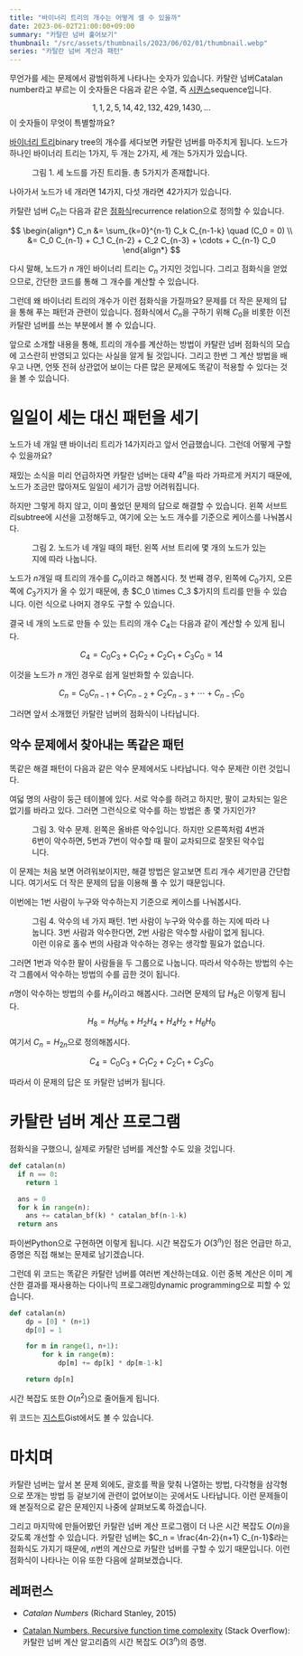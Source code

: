 ```yaml
---
title: "바이너리 트리의 개수는 어떻게 셀 수 있을까"
date: 2023-06-02T21:00:00+09:00
summary: "카탈란 넘버 훑어보기"
thumbnail: "/src/assets/thumbnails/2023/06/02/01/thumbnail.webp"
series: "카탈란 넘버 계산과 패턴"
---
```






무언가를 세는 문제에서 광범위하게 나타나는 숫자가 있습니다.
카탈란 넘버<L>Catalan number</L>라고 부르는 이 숫자들은 다음과 같은 수열, 즉 [시퀀스][wp-seq]<L>sequence</L>입니다.

[wp-seq]: https://ko.wikipedia.org/wiki/%EC%88%98%EC%97%B4
$$
1, 1, 2, 5, 14, 42, 132, 429, 1430, \dots
$$
이 숫자들이 무엇이 특별할까요?

[바이너리 트리][wiki-bin-tree]<L>binary tree</L>의 개수를 세다보면 카탈란 넘버를 마주치게 됩니다.
노드가 하나인 바이너리 트리는 1가지, 두 개는 2가지, 세 개는 5가지가 있습니다.

[wiki-bin-tree]: https://ko.wikipedia.org/wiki/%EC%9D%B4%EC%A7%84_%ED%8A%B8%EB%A6%AC

<Figure src={fig1} alt="Five kinds of binary trees with three nodes">
  <FigureCaption slot="caption">그림 1. 세 노드를 가진 트리들. 총 5가지가 존재합니다.</FigureCaption>
</Figure>

나아가서 노드가 네 개라면 14가지, 다섯 개라면 42가지가 있습니다.

카탈란 넘버 $C_n$는 다음과 같은 [점화식][wiki-recur-rel]<L>recurrence relation</L>으로 정의할 수 있습니다.

[wiki-recur-rel]: https://ko.wikipedia.org/wiki/%EC%A0%90%ED%99%94%EC%8B%9D
$$
\begin{align*}
  C_n &= \sum_{k=0}^{n-1} C_k C_{n-1-k} \quad (C_0 = 0) \\
      &= C_0 C_{n-1} + C_1 C_{n-2} + C_2 C_{n-3} + \cdots + C_{n-1} C_0
\end{align*}
$$

다시 말해, 노드가 $n$ 개인 바이너리 트리는 $C_n$ 가지인 것입니다.
그리고 점화식을 얻었으므로, 간단한 코드를 통해 그 개수를 계산할 수 있습니다.

그런데 왜 바이너리 트리의 개수가 이런 점화식을 가질까요?
문제를 더 작은 문제의 답을 통해 푸는 패턴과 관련이 있습니다.
점화식에서 $C_n$을 구하기 위해 $C_0$을 비롯한 이전 카탈란 넘버를 쓰는 부분에서 볼 수 있습니다.

앞으로 소개할 내용을 통해, 트리의 개수를 계산하는 방법이 카탈란 넘버 점화식의 모습에 고스란히 반영되고 있다는 사실을 알게 될 것입니다.
그리고 한번 그 계산 방법을 배우고 나면, 언뜻 전혀 상관없어 보이는 다른 많은 문제에도 똑같이 적용할 수 있다는 것을 볼 수 있습니다.



# 일일이 세는 대신 패턴을 세기

노드가 네 개일 땐 바이너리 트리가 14가지라고 앞서 언급했습니다.
그런데 어떻게 구할 수 있을까요?

재밌는 소식을 미리 언급하자면 카탈란 넘버는 대략 $4^n$을 따라 가파르게 커지기 때문에, 노드가 조금만 많아져도 일일이 세기가 금방 어려워집니다.

하지만 그렇게 하지 않고, 이미 풀었던 문제의 답으로 해결할 수 있습니다.
왼쪽 서브트리<L>subtree</L>에 시선을 고정해두고, 여기에 오는 노드 개수를 기준으로 케이스를 나눠봅시다.

<Figure src={fig2} alt="Four cases of binary tress with four nodes">
  <FigureCaption slot="caption">그림 2. 노드가 네 개일 때의 패턴. 왼쪽 서브 트리에 몇 개의 노드가 있는 지에 따라 나눕니다.</FigureCaption>
</Figure>

노드가 $n$개일 때 트리의 개수를 $C_n$이라고 해봅시다.
첫 번째 경우, 왼쪽에 $C_0$가지, 오른쪽에 $C_3$가지가 올 수 있기 때문에, 총 $C_0 \times C_3 $가지의 트리를 만들 수 있습니다.
이런 식으로 나머지 경우도 구할 수 있습니다.

결국 네 개의 노드로 만들 수 있는 트리의 개수 $C_4$는 다음과 같이 계산할 수 있게 됩니다.

$$
C_4 = C_0 C_3 + C_1 C_2 + C_2 C_1 + C_3 C_0 = 14
$$

이것을 노드가 $n$ 개인 경우로 쉽게 일반화할 수 있습니다.

$$
C_n = C_0 C_{n-1} + C_1 C_{n-2} + C_2 C_{n-3} + \cdots + C_{n-1} C_0
$$

그러면 앞서 소개했던 카탈란 넘버의 점화식이 나타납니다.

## 악수 문제에서 찾아내는 똑같은 패턴

똑같은 해결 패턴이 다음과 같은 악수 문제에서도 나타납니다.
악수 문제란 이런 것입니다.

<Callout>
  여덟 명의 사람이 둥근 테이블에 있다.
  서로 악수를 하려고 하지만, 팔이 교차되는 일은 없기를 바라고 있다.
  그러면 그런식으로 악수를 하는 방법은 총 몇 가지인가?
</Callout>

<Figure src={fig3} alt="Successful and failed case of handshaking">
  <FigureCaption slot="caption">
    그림 3. 악수 문제.
    왼쪽은 올바른 악수입니다.
    하지만 오른쪽처럼 4번과 6번이 악수하면, 5번과 7번이 악수할 때 팔이 교차되므로 잘못된 악수입니다.
  </FigureCaption>
</Figure>

이 문제는 처음 보면 어려워보이지만, 해결 방법은 알고보면 트리 개수 세기만큼 간단합니다.
여기서도 더 작은 문제의 답을 이용해 풀 수 있기 때문입니다.

이번에는 1번 사람이 누구와 악수하는지 기준으로 케이스를 나눠봅시다.

<Figure src={fig4} alt="Handshaking diagram">
  <FigureCaption slot="caption">그림 4. 악수의 네 가지 패턴. 1번 사람이 누구와 악수를 하는 지에 따라 나눕니다. 3번 사람과 악수한다면, 2번 사람은 악수할 사람이 없게 됩니다. 이런 이유로 홀수 번의 사람과 악수하는 경우는 생각할 필요가 없습니다.</FigureCaption>
</Figure>

그러면 1번과 악수한 팔이 사람들을 두 그룹으로 나눕니다.
따라서 악수하는 방법의 수는 각 그룹에서 악수하는 방법의 수를 곱한 것이 됩니다.

$n$명이 악수하는 방법의 수를 $H_n$이라고 해봅시다.
그러면 문제의 답 $H_8$은 이렇게 됩니다.
$$
H_8 = H_0 H_6 + H_2 H_4 + H_4 H_2 + H_6 H_0
$$

여기서 $C_n = H_{2n}$으로 정의해봅시다.

$$
C_4 = C_0 C_3 + C_1 C_2 + C_2 C_1 + C_3 C_0
$$

따라서 이 문제의 답은 또 카탈란 넘버가 됩니다.



# 카탈란 넘버 계산 프로그램

점화식을 구했으니, 실제로 카탈란 넘버를 계산할 수도 있을 것입니다.

```python
def catalan(n)
  if n == 0:
    return 1

  ans = 0
  for k in range(n):
    ans += catalan_bf(k) * catalan_bf(n-1-k)
  return ans
```

파이썬<L>Python</L>으로 구현하면 이렇게 됩니다.
시간 복잡도가 $O(3^n)$인 점은 언급만 하고, 증명은 직접 해보는 문제로 남기겠습니다.

그런데 위 코드는 똑같은 카탈란 넘버를 여러번 계산하는데요.
이런 중복 계산은 이미 계산한 결과를 재사용하는 다이나믹 프로그래밍<L>dynamic programming</L>으로 피할 수 있습니다.

```python
def catalan(n)
    dp = [0] * (n+1)
    dp[0] = 1

    for m in range(1, n+1):
        for k in range(m):
            dp[m] += dp[k] * dp[m-1-k]

    return dp[n]
```

시간 복잡도 또한 $O(n^2)$으로 줄어들게 됩니다.

위 코드는 [지스트][gist]<L>Gist</L>에서도 볼 수 있습니다.

[gist]: https://gist.github.com/wcho21/1ada520f7564620ee0f73527ff0bb3a4



# 마치며

카탈란 넘버는 앞서 본 문제 외에도, 괄호를 짝을 맞춰 나열하는 방법, 다각형을 삼각형으로 쪼개는 방법 등 겉보기에 관련이 없어보이는 곳에서도 나타납니다.
이런 문제들이 왜 본질적으로 같은 문제인지 나중에 살펴보도록 하겠습니다.

그리고 마지막에 만들어봤던 카탈란 넘버 계산 프로그램이 더 나은 시간 복잡도 $O(n)$을 갖도록 개선할 수 있습니다.
카탈란 넘버는 $C_n = \frac{4n-2}{n+1} C_{n-1}$라는 점화식도 가지기 때문에, $n$번의 계산으로 카탈란 넘버를 구할 수 있기 때문입니다.
이런 점화식이 나타나는 이유 또한 다음에 살펴보겠습니다.

## 레퍼런스

- *Catalan Numbers* (Richard Stanley, 2015)

- [Catalan Numbers, Recursive function time complexity][so-catalan] (Stack Overflow): 카탈란 넘버 계산 알고리즘의 시간 복잡도 $O(3^n)$의 증명.

[so-catalan]: https://stackoverflow.com/questions/27371612/catalan-numbers-recursive-function-time-complexity
